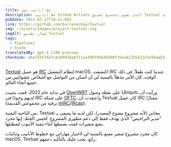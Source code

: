 ```yaml
---
title: خط أنابيب نصي
description: خط أنابيب GitHub Actions الذي يقوم بتجميع تطبيق Textual ويعطل أيضًا مدير التراخيص الخاص به.
pubDate: 2022-03-17T18:41:00Z
link: https://github.com/barrenechea/Textual
img: ~/assets/images/project-textual.svg
imgAlt: شعار تطبيق Textual
tags:
  - Pipelines
  - Xcode
translatedBy: gpt-4-1106-preview
checksum: e6a75557647c0a08034a8711aa498f98840360f35ea417b5421e3e5baa533c37
---
```


[Textual](https://www.codeux.com/textual) هو عميل [IRC](https://ar.wikipedia.org/wiki/بروتوكول_الدردشة_عبر_الإنترنت) لنظام التشغيل macOS. اكتشفت IRC عندما كنت طفلاً. في ذلك الوقت، كان الأمر مذهلاً بالنسبة لي أن أتمكن من التواصل مع أشخاص عشوائيين من جميع أنحاء العالم.

في بداية عام 2022، قمت بتثبيت [OpenWRT](https://openwrt.org) على نقطة وصول Ubiquiti، ورأيت أن لديهم وجودًا في IRC على شبكة [OFTC](https://www.oftc.net)، واعتقدت أن Textual كان عميل IRC ممتازًا (ترقية من مجموعتي القديمة [mIRC](https://www.mirc.com)/[IRcap](https://www.ircap.com)).

من الناحية التقنية، Textual مجاني (لأنه مشروع مفتوح المصدر)، لكن لديه ما يسمى بـ "مدير التراخيص" الذي يهدف فقط إلى دعم مطوري المشروع. لحسن الحظ، إنها مجرد بضع متغيرات قمت بضبطها أثناء تنفيذ الأنبوب لتعطيلها.

كان مجرد مشروع صغير ممتع بالنسبة لي لاختبار مهاراتي مع خطوط الأنابيب وثنائيات macOS. Textual رائع. يجب عليك بالتأكيد دعمهم.
